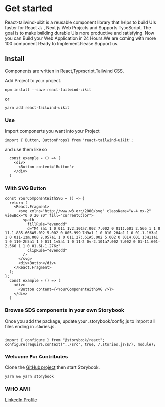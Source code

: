 # Get started

React-tailwind-uikit is a reusable component library that helps to build UIs faster for React Js , Next js Web Projects and Supports TypeScript. The goal is to make building durable UIs more productive and satisfying.
Now you can Build your Web Application in 24 Hours.We are coming with more 100 component Ready to Implement.Please Support us.

## Install

Components are written in React,Typescript,Tailwind CSS.

Add Project to your project.

`npm install --save react-tailwind-uikit`

or

`yarn add react-tailwind-uikit`

### **Use**

Import components you want into your Project

`import { Button, ButtonProps} from 'react-tailwind-uikit';`

and use them like so

```
  const example = () => (
    <div>
      <Button content='Button'>
    </div>
  )

```

### **With SVG Button**

```
const YourComponentWithSVG = () => {
  return (
    <React.Fragment>
      <svg xmlns="http://www.w3.org/2000/svg" className="w-4 mx-2" viewBox="0 0 20 20" fill="currentColor">
        <path
          fillRule="evenodd"
          d="M4 2a1 1 0 011 1v2.101a7.002 7.002 0 0111.601 2.566 1 1 0 11-1.885.666A5.002 5.002 0 005.999 7H9a1 1 0 010 2H4a1 1 0 01-1-1V3a1 1 0 011-1zm.008 9.057a1 1 0 011.276.61A5.002 5.002 0 0014.001 13H11a1 1 0 110-2h5a1 1 0 011 1v5a1 1 0 11-2 0v-2.101a7.002 7.002 0 01-11.601-2.566 1 1 0 01.61-1.276z"
          clipRule="evenodd"
        />
      </svg>
      <div>Button</div>
    </React.Fragment>
  );
};
  const example = () => (
    <div>
      <Button content={<YourComponentWithSVG />}>
    </div>
  )
```

### **Browse SDS components in your own Storybook**

Once you add the package, update your .storybook/config.js to import all files ending in .stories.js.

```

import { configure } from "@storybook/react";
configure(require.context("../src", true, /.stories.js\$/), module);

```

### **Welcome For Contributes**

Clone the [GitHub project](https://github.com/gauravverma029/react-tailwind-uikit) then start Storybook.

`yarn && yarn storybook`

### **WHO AM I**

[LinkedIn Profile](https://www.linkedin.com/in/gauravverma029/)
